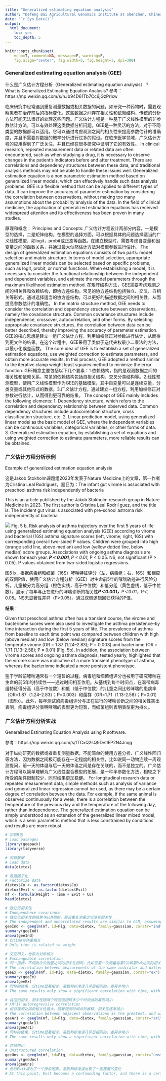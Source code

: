 ---
title: "Generalized estimating equation analysis"
author: "Defeng Bai Agricultural Genomics Institute at Shenzhen, Chinese Academy of Agricultural Sciences"
date: "`r Sys.Date()`"
output:
  html_document:
    toc: yes
    toc_depth: 5
---

```{r setup, include=FALSE}
knitr::opts_chunk$set(
	echo=T, comment=NA, message=F, warning=F,
	fig.align="center", fig.width=5, fig.height=3, dpi=300)
```


### Generalized estimating equation analysis (GEE)

什么是广义估计方程分析（Generalized estimating equation analysis）？
What is Generalized Estimating Equation Analysis?
参考：https://mp.weixin.qq.com/s/nJb94D61Tb7Cc6jGzPrlxw

临床研究中经常遇到重复测量数据或相关数据的问题，如研究一种药物时，需要观察患者在治疗前后的指标变化。这些数据之间存在相关性和依赖结构，传统的分析方法可能无法很好的处理这些问题。广义估计方程是一种基于广义线性模型的非参数估计方法，可以有效处理这类数据分析问题。GEE是一种灵活的方法，对于不同类型的数据都可以适用。它可以通过考虑观测之间的相关性来提高参数估计的准确度，并且不需要对数据的概率分析进行过多的假设。在临床医学领域，广义估计方程的应用得到了广泛关注，并且已经在很多研究中证明了它的有效性。
In clinical research, repeated measurement data or related data are often encountered, such as when studying a drug, it is necessary to observe changes in the patient's indicators before and after treatment. There are correlations and dependency structures between these data, and traditional analysis methods may not be able to handle these issues well. Generalized estimation equation is a non parametric estimation method based on generalized linear models, which can effectively handle such data analysis problems. GEE is a flexible method that can be applied to different types of data. It can improve the accuracy of parameter estimation by considering the correlation between observations, without making too many assumptions about the probability analysis of the data. In the field of clinical medicine, the application of generalized estimation equations has received widespread attention and its effectiveness has been proven in many studies.

原理和概念：
Principles and Concepts:
广义估计方程设计两部分内容，一是模型的选择，二是矩阵结构。在模型的选择方面，可以根据具体的问题选择适当的广义线性模型，如logit，probit或正态等函数。在建立模型时，需要考虑自变量和因变量之间的函数关系，并通过最大似然估计方法对模型参数进行估计。
The design of generalized estimation equations consists of two parts: model selection and matrix structure. In terms of model selection, appropriate generalized linear models can be selected based on specific problems, such as logit, probit, or normal functions. When establishing a model, it is necessary to consider the functional relationship between the independent and dependent variables, and estimate the model parameters through the maximum likelihood estimation method.
在矩阵结构方法，GEE需要考虑观测之间的相关性和依赖结构，即协方差结构。常见的协方差结构包括独立、交叉、自相关等形式。通过选择适当的协方差结构，可以更好的描述数据之间的相关性，从而提高参数估计的准确性。
In the matrix structure method, GEE needs to consider the correlation and dependency structure between observations, namely the covariance structure. Common covariance structures include independence, crossover, autocorrelation, and other forms. By selecting appropriate covariance structures, the correlation between data can be better described, thereby improving the accuracy of parameter estimation.
GEE的核心思想是建立一组广义估计方程，利用加权修正对参数进行估计，从而得到更文件的结果。在这个过程中，GEE采用了类似于迭代夹权最小二乘法的方法，以最小化误差函数。
The core idea of GEE is to establish a set of generalized estimation equations, use weighted correction to estimate parameters, and obtain more accurate results. In this process, GEE adopted a method similar to the iterative clamp weight least squares method to minimize the error function.
GEE概念主要包括以下几个要素：1.依赖结构，指的是观测数据之间的相关性和依赖关系，常见的依赖结构包括自相关结构、交叉分类结构等。2.线性预测模型，使用广义线性模型作为GEE的基础模型，其中自变量可以是连续变量，分类变量或其他形式的数据。3.广义估计方程，通过建立一组方程，利用加权修正对参数进行估计，从而得到更可靠的结果。
The concept of GEE mainly includes the following elements: 1. Dependency structure, which refers to the correlation and dependency relationship between observed data. Common dependency structures include autocorrelation structure, cross classification structure, etc. 2. Linear prediction model, using generalized linear model as the basic model of GEE, where the independent variables can be continuous variables, categorical variables, or other forms of data. 3. Generalized estimation equation, by establishing a set of equations and using weighted correction to estimate parameters, more reliable results can be obtained.


### 广义估计方程分析示例
Example of generalized estimation equation analysis

这是Jakob Stokholm课题组2023年发表于Nature Medicine上的文章，第一作者为Cristina Leal Rodríguez，题目为：The infant gut virome is associated with preschool asthma risk independently of bacteria

This is an article published by the Jakob Stokholm research group in Nature Medicine in 2023. The first author is Cristina Leal Rodr í guez, and the title is: The incident gut virus is associated with pre-school astroma risk independently of bacteria

![](01.GEE.01.png)
Fig. 5 b, Risk analysis of asthma trajectory over the first 5 years of life using generalized estimating equation analysis (GEE) according to virome and bacterial (16S) asthma signature scores (left, virome; right, 16S) with corresponding overall two-sided P values. Children were grouped into high (orange solid line, above median) and low (yellow dotted line, below median) score groups. Associations with ongoing asthma diagnosis are shown for each year. ***P < 0.001, **P < 0.01, *P < 0.05. NS, not significant (P > 0.05). P values obtained from two-sided logistic regressions.

图5 b，根据病毒组和细菌（16S）哮喘特征评分（左，病毒组；右，16S）和相应的双侧P值，使用广义估计方程分析（GEE）对生命前5年的哮喘轨迹进行风险分析。儿童被分为高分组（橙色实线，高于中位数）和低分组（黄色虚线，低于中位数）。显示了每年与正在进行的哮喘诊断的相关性***P＜0.001，**P＜0.01，*P＜0.05。NS无显著性差异（P>0.05）。通过双侧逻辑回归获得的P值。

**结果**：

Given that preschool asthma often has a transient course, the virome and bacteriome scores were also used to investigate the asthma persistence–by time interaction during the first 5 years of life. The prevalence of asthma from baseline to each time point was compared between children with high (above median) and low (below median) signature scores from the temperate virome (OR = 1.87 (1.24–2.83); P = 0.003) and bacteriome (OR = 1.71 (1.13–2.58); P = 0.01) (Fig. 5b). In addition, the association between virome scores and ongoing asthma diagnosis, tested yearly, highlighted that the virome score was indicative of a more transient phenotype of asthma, whereas the bacteriome indicated a more persistent phenotype.

鉴于学龄前哮喘通常有一个短暂的过程，病毒组和细菌组评分也被用于研究哮喘在生命的前5年的持续性——通过时间相互作用。从基线到每个时间点，在温带病毒组特征得分高（高于中位数）和低（低于中位数）的儿童之间比较哮喘的患病率（OR=1.87（1.24–2.83）；P=0.003）和菌群（OR=1.71（1.13-2.58）；P=0.01）（图5b）。此外，每年测试的病毒组评分与正在进行的哮喘诊断之间的相关性突出表明，病毒组评分表明哮喘的表型更为短暂，而细菌组则表明表型更为持久。


### 广义估计方程分析实战
Generalized Estimating Equation Analysis using R software.

参考：https://mp.weixin.qq.com/s/1TCxQ2sQ9DvtlEP2N4Jnqg

对于纵向研究的数据或者重复测量数据，不能简单的使用方差分析、广义线性回归等方法，因为数据之间极可能存在一定程度的相关性，比如说同一动物连续一周观测提问，前一天的体温与后一天的体温之间是存在关联的，而不是独立的。广义估计方程可以简单理解为广义线性混合模型的拓展，是一种半参数化方法，相较之下所受的条件限制较少，同时结果更加稳健。
For longitudinal research data or repeated measurement data, simple methods such as analysis of variance and generalized linear regression cannot be used, as there may be a certain degree of correlation between the data. For example, if the same animal is observed continuously for a week, there is a correlation between the temperature of the previous day and the temperature of the following day, rather than independence. The generalized estimation equation can be simply understood as an extension of the generalized linear mixed model, which is a semi parametric method that is less constrained by conditions and results are more robust.


```{r GEE, include=TRUE}
# 加载R包
# Load packages
library(geepack)
library(tidyverse)

# 加载数据
# Load data
data(dietox)

# 数据因子化
# Factorize data
dietox$Cu <- as.factor(dietox$Cu)
dietox$Evit <- as.factor(dietox$Evit)
mf <- formula(Weight ~ Time + Evit + Cu)
head(dietox)

# 独立无相关性
# Independence covariance
# 独立无相关性的结果与GLM相似，假设重复测量之间没有相关性
# The independent and uncorrelated results are similar to GLM, assuming that there is no correlation between repeated measurements
geeInd <- geeglm(mf, id=Pig, data=dietox, family=gaussian, corstr="ind")
summary(geeInd)
anova(geeInd)
# 仅time与体重相关
# Only time is related to weight

# 交互相关，也称为对称相关
# Exchangeable correlation
# 同一指标，不同批次的测量之间的相关性相同，比如说第一次测量与第2次和第3次之间的相关性相同
# The correlation between measurements of the same indicator and different batches is the same, for example, the correlation between the first measurement and the second and third measurements is the same
geeEx <- geeglm(mf, id=Pig, data=dietox, family=gaussian, corstr="ex")
summary(geeEx)
anova(geeEx)
# 同样的结果，仅time显著相关，系数和标准误几乎是相同的，差异非常小
# The same results only show a significant correlation with time, with coefficients and standard errors almost identical and differences very small

# 自回归相关，相关性随两个观测值相隔多少个时间点的幂而减小
# AR(1) autoregressive correlation
# 相邻观测之间的相关性最大，随着观测时间点的推移，相关性逐渐减小
# The correlation between adjacent observations is the greatest, and with time, the correlation gradually decreases
geeAr1 <- geeglm(mf, id=Pig, data=dietox, family=gaussian, corstr="ar1")
summary(geeAr1)
anova(geeAr1)
# 同样的结果，仅time显著相关，系数和标准误几乎是相同的，差异非常小
# The same results only show a significant correlation with time, with coefficients and standard errors almost identical and differences very small

# 非结构化
# Unstructured correlation
geeUns <- geeglm(mf, id=Pig, data=dietox, family=gaussian, corstr="unstructured")
summary(geeUns)
anova(geeUns)
# 此时Evit成为了一个掺杂因素，系数和标准误出现了一定程度的变化
# At this point, Evit becomes a confounding factor, and there is a certain degree of variation in the coefficient and standard error

```


